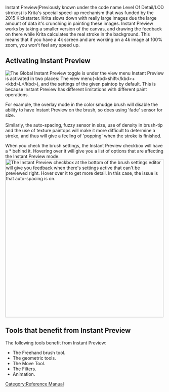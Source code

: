 Instant Preview(Previously known under the code name Level Of Detail/LOD strokes) is Krita's special speed-up mechanism that was funded by the 2015 Kickstarter. Krita slows down with really large images due the large amount of data it's crunching in painting these images. Instant Preview works by taking a smaller version of the canvas, and drawing the feedback on there while Krita calculates the real stroke in the background. This means that if you have a 4k screen and are working on a 4k image at 100% zoom, you won't feel any speed up.

==Activating Instant Preview==
{{Warning|Instant Preview requires OpenGL 3.0 support at minimum. So if you don't have ''high-quality'' scaling available in '''settings &amp;rarr; configure Krita &amp;rarr; display &amp;rarr; display scaling filter''', then you wont't be able to use Instant Preview either.}}
[[File:Lod position.png|thumb|right|The Global Instant Preview toggle is under the view menu]]
Instant Preview is activated in two places: The view menu(&lt;kbd>shift&lt;/kbd>+&lt;kbd>L&lt;/kbd>), and the settings of the given paintop by default. This is because Instant Preview has different limitations with different paint operations.

For example, the overlay mode in the color smudge brush will disable the ability to have Instant Preview on the brush, so does using 'fade' sensor for size.

Similarly, the auto-spacing, fuzzy sensor in size, use of density in brush-tip and the use of texture paintops will make it more difficult to determine a stroke, and thus will give a feeling of 'popping' when the stroke is finished.

When you check the brush settings, the Instant Preview checkbox will have a * behind it. Hovering over it will give you a list of options that are affecting the Instant Preview mode.
[[File:Lod position2.png|thumb|500px|center|The Instant Preview checkbox at the bottom of the brush settings editor will give you feedback when there's settings active that can't be previewed right. Hover over it to get more detail. In this case, the issue is that auto-spacing is on.]]

==Tools that benefit from Instant Preview==
The following tools benefit from Instant Preview:

* The Freehand brush tool.
* The geometric tools.
* The Move Tool.
* The Filters.
* Animation.

[[Category:Reference Manual]]
